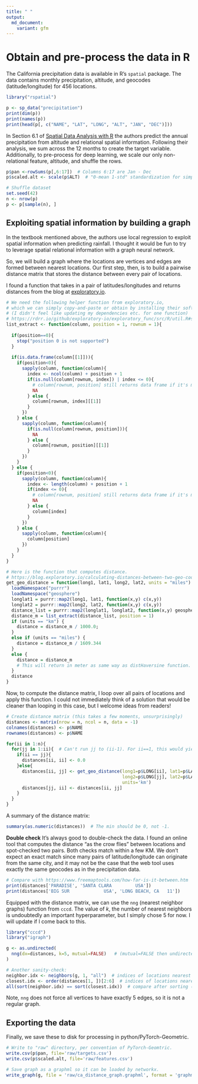 ```yaml
---
title: " "
output:
  md_document:
    variant: gfm
---
```


# Obtain and pre-process the data in R

The California precipitation data is available in R's `spatial` package.  The data contains monthly precipitation, altitude, and geocodes (latitude/longitude) for 456 locations. 

```r
library("rspatial")
```
```r
p <- sp_data("precipitation")
print(dim(p))
print(names(p))
print(head(p[, c("NAME", "LAT", "LONG", "ALT", "JAN", "DEC")]))
```

In Section 6.1 of [Spatial Data Analysis with R](https://rspatial.org/raster/analysis/analysis.pdf) the authors predict the annual precipitation from altitude and relational spatial information.  Following their analysis, we sum across the 12 months to create the target variable.  Additionally, to pre-process for deep learning, we scale our only non-relational feature, altitude, and shuffle the rows.

```r
p$pan <-rowSums(p[,6:17])  # Columns 6:17 are Jan - Dec
p$scaled.alt <- scale(p$ALT)  # "0-mean 1-std" standardization for simplicity

# Shuffle dataset
set.seed(42)
n <- nrow(p)
p <- p[sample(n), ]
```

## Exploiting spatial information by building a graph 

In the textbook mentioned above, the authors use local regression to exploit spatial information when predicting rainfall.  I thought it would be fun to try to leverage spatial relational information with a graph neural network.

So, we will build a graph where the locations are vertices and edges are formed between nearest locations.  Our first step, then, is to build a pairwise distance matrix that stores the distance between every pair of locations.

I found a function that takes in a pair of latitudes/longitudes and returns distances from the blog at [exploratory.io](https://exploratory.io/).  

```r
# We need the following helper function from exploratory.io,
# which we can simply copy-and-paste or obtain by installing their software.
# (I didn't feel like updating my dependencies etc. for one function)
# https://rdrr.io/github/exploratory-io/exploratory_func/src/R/util.R#sym-list_extract
list_extract <- function(column, position = 1, rownum = 1){
  
  if(position==0){
    stop("position 0 is not supported")
  }
  
  if(is.data.frame(column[[1]])){
    if(position<0){
      sapply(column, function(column){
        index <- ncol(column) + position + 1
        if(is.null(column[rownum, index]) | index <= 0){
          # column[rownum, position] still returns data frame if it's minus, so position < 0 should be caught here
          NA
        } else {
          column[rownum, index][[1]]
        }
      })
    } else {
      sapply(column, function(column){
        if(is.null(column[rownum, position])){
          NA
        } else {
          column[rownum, position][[1]]
        }
      })
    }
  } else {
    if(position<0){
      sapply(column, function(column){
        index <- length(column) + position + 1
        if(index <= 0){
          # column[rownum, position] still returns data frame if it's minus, so position < 0 should be caught here
          NA
        } else {
          column[index]
        }
      })
    } else {
      sapply(column, function(column){
        column[position]
      })
    }
  }
}

# Here is the function that computes distance.
# https://blog.exploratory.io/calculating-distances-between-two-geo-coded-locations-358e65fcafae
get_geo_distance = function(long1, lat1, long2, lat2, units = "miles") {
  loadNamespace("purrr")
  loadNamespace("geosphere")
  longlat1 = purrr::map2(long1, lat1, function(x,y) c(x,y))
  longlat2 = purrr::map2(long2, lat2, function(x,y) c(x,y))
  distance_list = purrr::map2(longlat1, longlat2, function(x,y) geosphere::distHaversine(x, y))
  distance_m = list_extract(distance_list, position = 1)
  if (units == "km") {
    distance = distance_m / 1000.0;
  }
  else if (units == "miles") {
    distance = distance_m / 1609.344
  }
  else {
    distance = distance_m
    # This will return in meter as same way as distHaversine function. 
  }
  distance
}
```

Now, to compute the distance matrix, I loop over all pairs of locations and apply this function.  I could not immediately think of a solution that would be cleaner than looping in this case, but I welcome ideas from readers!

```r
# Create distance matrix (this takes a few moments, unsurprisingly)
distances <- matrix(nrow = n, ncol = n, data = -1)
colnames(distances) <- p$NAME
rownames(distances) <- p$NAME

for(ii in 1:n){
  for(jj in 1:ii){  # Can't run jj to (ii-1). For ii==1, this would yield sequence (1, 0).
    if(ii == jj){
      distances[ii, ii] <- 0.0
    }else{
      distances[ii, jj] <- get_geo_distance(long1=p$LONG[ii], lat1=p$LAT[ii],
                                            long2=p$LONG[jj], lat2=p$LAT[jj],
                                            units='km')
      distances[jj, ii] <- distances[ii, jj]
    }
  }
}
```

A summary of the distance matrix:
```r
summary(as.numeric(distances))  # The min should be 0, not -1.
```

**Double check**
It's always good to double-check the data.  I found an online tool that computes the distance "as the crow flies" between locations and spot-checked two pairs.  Both checks match within a few KM.  We don't expect an exact match since many pairs of latitude/longitude can originate from the same city, and it may not be the case that the web tool uses exactly the same geocodes as in the precipitation data.
```r
# Compare with https://www.freemaptools.com/how-far-is-it-between.htm
print(distances['PARADISE', 'SANTA CLARA         USA'])
print(distances['BIG SUR             USA', 'LONG BEACH, CA   11'])
```

Equipped with the distance matrix, we can use the `nng` (nearest neighbor graphs) function from `cccd`.  The value of $k$, the number of nearest neighbors is undoubtedly an important hyperparameter, but I simply chose 5 for now.  I will update if I come back to this.
```r
library("cccd")
library("igraph")
```
```r
g <- as.undirected(
  nng(dx=distances, k=5, mutual=FALSE)   # (mutual=FALSE then undirected) != using mutual=TRUE)
)

# Another sanity-check:
neighbor.idx <- neighbors(g, 1, "all")  # indices of locations nearest to 1, per the graph
closest.idx <- order(distances[1, ])[2:6]  # indices of locations nearest to 1, per distance mat
all(sort(neighbor.idx) == sort(closest.idx))  # compare after sorting (igraph returns arbitrary order)
```

Note, `nng` does not force all vertices to have exactly 5 edges, so it is not a regular graph.


## Exporting the data
Finally, we save these to disk for processing in python/PyTorch-Geometric.

```r
# Write to "raw" directory, per convention of PyTorch-Geomtric.
write.csv(p$pan, file='raw/targets.csv')
write.csv(p$scaled.alt, file='raw/features.csv')

# Save graph as a graphml so it can be loaded by networkx.
write_graph(g, file = 'raw/ca_distance_graph.graphml', format = 'graphml')
```
